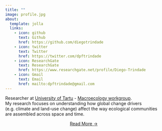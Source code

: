 ```yaml
---
title: ""
image: profile.jpg
about:
  template: jolla
  links:
    - icon: github
      text: Github
      href: https://github.com/diegotrindade
    - icon: twitter
      text: Twitter
      href: https://twitter.com/dpftrindade
    - icon: ResearchGate  
      text: ResearchGate
      href: https://www.researchgate.net/profile/Diego-Trindade
    - icon: Gmail  
      text: Email
      href: mailto:dpftrindade@gmail.com
---
```


Researcher at [University of Tartu](https://ut.ee/en) - [Macroecology workgroup](https://macroecology.ut.ee/en/). <br> My research focuses on understanding how global change drivers (e.g. climate and land-use change) affect the way ecological communities are assembled across space and time.

::: {style="text-align: center"}
[Read More →](../about)
:::
